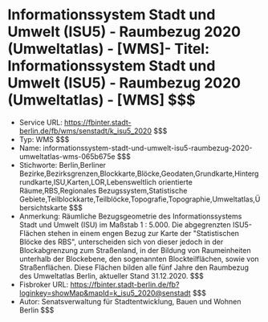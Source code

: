 # Informationssystem Stadt und Umwelt (ISU5) - Raumbezug 2020 (Umweltatlas) - [WMS]- Titel: Informationssystem Stadt und Umwelt (ISU5) - Raumbezug 2020 (Umweltatlas) - [WMS] $$$
- Service URL: https://fbinter.stadt-berlin.de/fb/wms/senstadt/k_isu5_2020 $$$
- Typ: WMS $$$
- Name: informationssystem-stadt-und-umwelt-isu5-raumbezug-2020-umweltatlas-wms-065b675e $$$
- Stichworte: Berlin,Berliner  Bezirke,Bezirksgrenzen,Blockkarte,Blöcke,Geodaten,Grundkarte,Hintergrundkarte,ISU,Karten,LOR,Lebensweltlich orientierte Räume,RBS,Regionales Bezugssystem,Statistische Gebiete,Teilblockkarte,Teilblöcke,Topografie,Topographie,Umweltatlas,Übersichtskarte $$$
- Anmerkung: Räumliche Bezugsgeometrie des Informationssystems Stadt und Umwelt (ISU) im Maßstab 1 : 5.000. Die abgegrenzten ISU5-Flächen stehen in einem engen Bezug zur Karte der "Statistischen Blöcke des RBS", unterscheiden sich von dieser jedoch in der Blockabgrenzung zum Straßenland, in der Bildung von Raumeinheiten unterhalb der Blockebene, den sogenannten Blockteilflächen, sowie von Straßenflächen. Diese Flächen bilden alle fünf Jahre den Raumbezug des Umweltatlas Berlin, aktueller Stand 31.12.2020. $$$
- Fisbroker URL: https://fbinter.stadt-berlin.de/fb?loginkey=showMap&mapId=k_isu5_2020@senstadt $$$
- Autor: Senatsverwaltung für Stadtentwicklung, Bauen und Wohnen Berlin $$$
